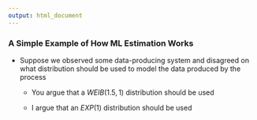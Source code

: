 ```yaml
---
output: html_document
---
```


### A Simple Example of How ML Estimation Works

- Suppose we observed some data-producing system and disagreed on what distribution should be used to model the data produced by the process

    + You argue that a $WEIB(1.5,1)$ distribution should be used

    + I argue that an $EXP(1)$ distribution should be used

